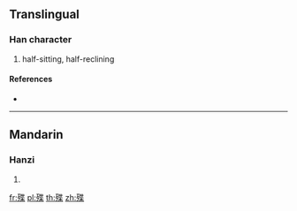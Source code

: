 ==Translingual==

===Han character===
{{Han char|rn=78|rad=歹|as=09|sn=13|four=|canj=MNPTD}}

# half-sitting, half-reclining

====References====
* {{Han ref|kx=0582.140|dkj=16523|dj=0975.130|hdz=21391.040|uh=6B9C|ud=27548}}

----

==Mandarin==

===Hanzi===
{{cmn-hanzi|pin=[[dié]] ([[die2]])|wg=tieh<sup>2</sup>}}

# {{defn|lang=cmn|sort=歹09}}

[[fr:殜]]
[[pl:殜]]
[[th:殜]]
[[zh:殜]]